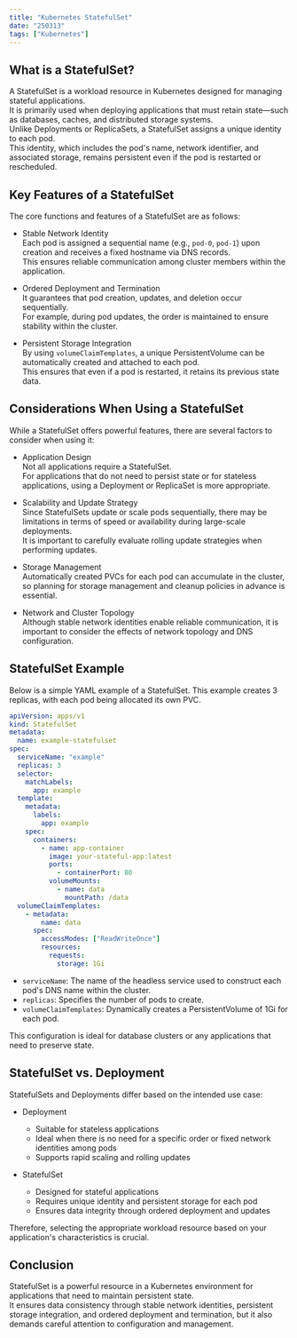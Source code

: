 ```yaml
---
title: "Kubernetes StatefulSet"
date: "250313"
tags: ["Kubernetes"]
---
```


## What is a StatefulSet?

A StatefulSet is a workload resource in Kubernetes designed for managing stateful applications.  
It is primarily used when deploying applications that must retain state—such as databases, caches, and distributed storage systems.  
Unlike Deployments or ReplicaSets, a StatefulSet assigns a unique identity to each pod.  
This identity, which includes the pod's name, network identifier, and associated storage, remains persistent even if the pod is restarted or rescheduled.

## Key Features of a StatefulSet

The core functions and features of a StatefulSet are as follows:

- Stable Network Identity  
  Each pod is assigned a sequential name (e.g., `pod-0`, `pod-1`) upon creation and receives a fixed hostname via DNS records.  
  This ensures reliable communication among cluster members within the application.

- Ordered Deployment and Termination  
  It guarantees that pod creation, updates, and deletion occur sequentially.  
  For example, during pod updates, the order is maintained to ensure stability within the cluster.

- Persistent Storage Integration  
  By using `volumeClaimTemplates`, a unique PersistentVolume can be automatically created and attached to each pod.  
  This ensures that even if a pod is restarted, it retains its previous state data.

## Considerations When Using a StatefulSet

While a StatefulSet offers powerful features, there are several factors to consider when using it:

- Application Design  
  Not all applications require a StatefulSet.  
  For applications that do not need to persist state or for stateless applications, using a Deployment or ReplicaSet is more appropriate.

- Scalability and Update Strategy  
  Since StatefulSets update or scale pods sequentially, there may be limitations in terms of speed or availability during large-scale deployments.  
  It is important to carefully evaluate rolling update strategies when performing updates.

- Storage Management  
  Automatically created PVCs for each pod can accumulate in the cluster, so planning for storage management and cleanup policies in advance is essential.

- Network and Cluster Topology  
  Although stable network identities enable reliable communication, it is important to consider the effects of network topology and DNS configuration.

## StatefulSet Example

Below is a simple YAML example of a StatefulSet. This example creates 3 replicas, with each pod being allocated its own PVC.

```yaml
apiVersion: apps/v1
kind: StatefulSet
metadata:
  name: example-statefulset
spec:
  serviceName: "example"
  replicas: 3
  selector:
    matchLabels:
      app: example
  template:
    metadata:
      labels:
        app: example
    spec:
      containers:
        - name: app-container
          image: your-stateful-app:latest
          ports:
            - containerPort: 80
          volumeMounts:
            - name: data
              mountPath: /data
  volumeClaimTemplates:
    - metadata:
        name: data
      spec:
        accessModes: ["ReadWriteOnce"]
        resources:
          requests:
            storage: 1Gi
```

- `serviceName`: The name of the headless service used to construct each pod's DNS name within the cluster.
- `replicas`: Specifies the number of pods to create.
- `volumeClaimTemplates`: Dynamically creates a PersistentVolume of 1Gi for each pod.

This configuration is ideal for database clusters or any applications that need to preserve state.

## StatefulSet vs. Deployment

StatefulSets and Deployments differ based on the intended use case:

- Deployment

  - Suitable for stateless applications
  - Ideal when there is no need for a specific order or fixed network identities among pods
  - Supports rapid scaling and rolling updates

- StatefulSet
  - Designed for stateful applications
  - Requires unique identity and persistent storage for each pod
  - Ensures data integrity through ordered deployment and updates

Therefore, selecting the appropriate workload resource based on your application's characteristics is crucial.

## Conclusion

StatefulSet is a powerful resource in a Kubernetes environment for applications that need to maintain persistent state.  
It ensures data consistency through stable network identities, persistent storage integration, and ordered deployment and termination, but it also demands careful attention to configuration and management.
